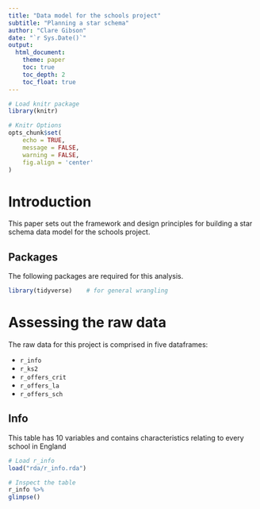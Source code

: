 ```yaml
---
title: "Data model for the schools project"
subtitle: "Planning a star schema"
author: "Clare Gibson"
date: "`r Sys.Date()`"
output:
  html_document:
    theme: paper
    toc: true
    toc_depth: 2
    toc_float: true
---
```


```r
# Load knitr package
library(knitr)

# Knitr Options
opts_chunk$set(
	echo = TRUE,
	message = FALSE,
	warning = FALSE,
	fig.align = 'center'
)
```

# Introduction
This paper sets out the framework and design principles for building a star schema data model for the schools project.

## Packages
The following packages are required for this analysis.
```r
library(tidyverse)    # for general wrangling
```


# Assessing the raw data
The raw data for this project is comprised in five dataframes:

* `r_info`
* `r_ks2`
* `r_offers_crit`
* `r_offers_la`
* `r_offers_sch`

## Info
This table has 10 variables and contains characteristics relating to every school in England
```r
# Load r_info
load("rda/r_info.rda")

# Inspect the table
r_info %>% 
glimpse()
```

